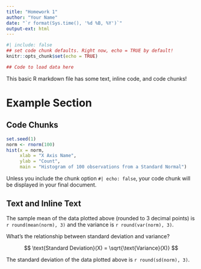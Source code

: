 ```yaml
---
title: "Homework 1"
author: "Your Name"
date: "`r format(Sys.time(), '%d %B, %Y')`"
output-ext: html
---
```


```r
#| include: false
## set code chunk defaults. Right now, echo = TRUE by default!
knitr::opts_chunk$set(echo = TRUE) 

## Code to load data here

```

This basic R markdown file has some text, inline code, and code chunks! 

# Example Section

## Code Chunks

```r
set.seed(1)
norm <- rnorm(100)
hist(x = norm, 
     xlab = "X Axis Name", 
     ylab = "Count", 
     main = "Histogram of 100 observations from a Standard Normal")
```

Unless you include the chunk option `#| echo: false`, your code chunk will be displayed in your final document. 

## Text and Inline Text 

The sample mean of the data plotted above (rounded to 3 decimal points) is `r round(mean(norm), 3)` and the variance is `r round(var(norm), 3)`. 

What's the relationship between standard deviation and variance?

$$ \text{Standard Deviation}(X) = \sqrt{\text{Variance}(X)} $$

The standard deviation of the data plotted above is `r round(sd(norm), 3)`.
